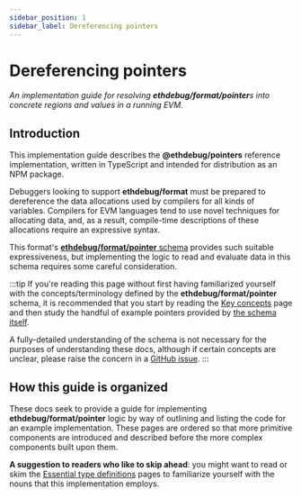 ```yaml
---
sidebar_position: 1
sidebar_label: Dereferencing pointers
---
```



# Dereferencing pointers

_An implementation guide for resolving **ethdebug/format/pointer**s
into concrete regions and values in a running EVM._

## Introduction

This implementation guide describes the **@ethdebug/pointers** reference
implementation, written in TypeScript and intended for distribution as an
NPM package.

Debuggers looking to support **ethdebug/format** must be prepared to
dereference the data allocations used by compilers for all kinds of variables.
Compilers for EVM languages tend to use novel techniques for allocating data,
and, as a result, compile-time descriptions of these allocations require an
expressive syntax.

This format's [**ethdebug/format/pointer** schema](/spec/pointer/overview)
provides such suitable expressiveness, but implementing the logic to read and
evaluate data in this schema requires some careful consideration.


:::tip
If you're reading this page without first having familiarized yourself with the
concepts/terminology defined by the **ethdebug/format/pointer** schema,
it is recommended that you start by reading the
[Key concepts](/spec/pointer/concepts) page and then study the handful of
example pointers provided by [the schema itself](/spec/pointer).

A fully-detailed understanding of the schema is not necessary for the purposes
of understanding these docs, although if certain concepts are unclear, please
raise the concern in a [GitHub
issue](https://github.com/ethdebug/format/issues).
:::

## How this guide is organized

These docs seek to provide a guide for implementing **ethdebug/format/pointer**
logic by way of outlining and listing the code for an example implementation.
These pages are ordered so that more primitive components are introduced
and described before the more complex components built upon them.

**A suggestion to
readers who like to skip ahead**: you might want to read or skim the
[Essential type definitions](/docs/implementation-guides/pointers/types) pages
to familiarize yourself with the nouns that this implementation employs.
